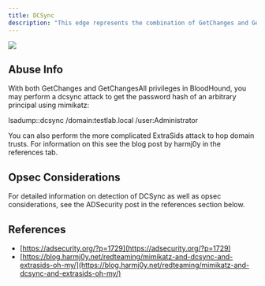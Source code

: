 ---
title: DCSync
description: "This edge represents the combination of GetChanges and GetChangesAll. The combination of both these privileges grants a principal the ability to perform the DCSync attack."
---

<img noZoom src="/assets/enterprise-AND-community-edition-pill-tag.svg"/> 


## Abuse Info

With both GetChanges and GetChangesAll privileges in BloodHound, you may perform a dcsync attack to get the password hash of an arbitrary principal using mimikatz:

lsadump::dcsync /domain:testlab.local /user:Administrator

You can also perform the more complicated ExtraSids attack to hop domain trusts. For information on this see the blog post by harmj0y in the references tab.

## Opsec Considerations

For detailed information on detection of DCSync as well as opsec considerations, see the ADSecurity post in the references section below.

## References

* [https://adsecurity.org/?p=1729](https://adsecurity.org/?p=1729)
* [https://blog.harmj0y.net/redteaming/mimikatz-and-dcsync-and-extrasids-oh-my/](https://blog.harmj0y.net/redteaming/mimikatz-and-dcsync-and-extrasids-oh-my/)

